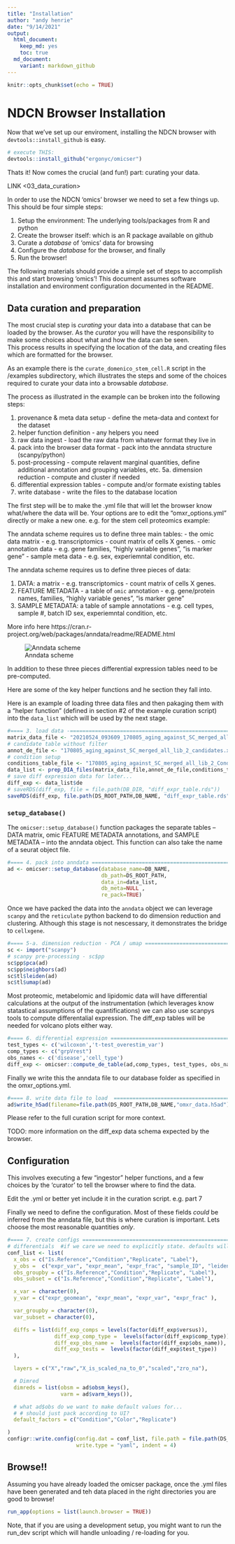 ```yaml
---
title: "Installation"
author: "andy henrie"
date: "9/14/2021"
output:
  html_document: 
    keep_md: yes
    toc: true
  md_document:
    variant: markdown_github
---
```


```r
knitr::opts_chunk$set(echo = TRUE)
```

# NDCN Browser Installation

Now that we've set up our enviroment, installing the NDCN browser with `devtools::install_github` is easy.  

```r
# execute THIS:
devtools::install_github("ergonyc/omicser")

```

Thats it!  Now comes the crucial (and fun!) part: curating your data.

LINK <03_data_curation>




















In order to use the NDCN ‘omics’ browser we need to set a few things up.  This should be four simple steps:

1. Setup the environment: The underlying tools/packages from R and python
2. Create the browser itself: which is an R package available on github
3. Curate a _database_ of ‘omics’ data for browsing
4. Configure the _database_ for the browser, and finally
5. Run the browser!

The following materials should provide a simple set of steps to accomplish this and start browsing ‘omics’!
This document assumes software installation and environment configuration documented in the README.  
    
## Data curation and preparation

The most crucial step is _curating_ your data into a database that can be loaded by the browser.  As the _curator_ you will have the responsibility to make some choices about what and how the data can be seen.  
This process results in specifying the location of the data, and creating files which are formatted for the browser.

As an example there is the `curate_domenico_stem_cell.R` script in the /examples subdirectory, which illustrates the steps and some of the choices required to curate your data into a browsable _database_. 

The process as illustrated in the example can be broken into the following steps:

1. provenance & meta data setup - define the meta-data and context for the dataset
2. helper function definition - any helpers you need
3. raw data ingest - load the raw data from whatever format they live in
4. pack into the browser data format - pack into the anndata structure (scanpy/python)
5. post-processing - compute relavent marginal quantities, define additional annotation and grouping variables, etc.
  5a. dimension reduction - compute and cluster if needed
6. differential expression tables - compute and/or formate existing tables
7. write database - write the files to the database location


The first step will be to make the .yml file that will let the browser know what/where the data will be.  Your options are to edit the "omxr_options.yml" directly or make a new one. e.g. for the stem cell proteomics example:

The anndata scheme requires us to define three main tables:
- the omic data matrix - e.g. transcriptomics - count matrix of cells X genes.
- omic annotation data - e.g. gene families, "highly variable genes", "is marker gene"
- sample meta data - e.g.  sex, experiemntal condition, etc.


The anndata scheme requires us to define three pieces of data:

1. DATA: a matrix - e.g. transcriptomics - count matrix of cells X genes.
2. FEATURE METADATA - a table of `omic` annotation - e.g. gene/protein names, families, "highly variable genes", "is marker gene"
3. SAMPLE METADATA: a table of sample annotations - e.g.  cell types, sample #, batch ID sex, experiemntal condition, etc.

More info here https://cran.r-project.org/web/packages/anndata/readme/README.html 

![Anndata scheme](/Users/ahenrie/Projects/NDCN_dev/omicser/inst/anndata_for_r.png)

In addition to these three pieces differential expression tables need to be pre-computed.

Here are some of the key helper functions and he section they fall into.

Here is an example of loading three data files and then pakaging them with a "helper function" (defined in section #2 of the example curation script) into the `data_list` which will be used by the next stage.

``` r
#==== 3. load data -========================================================================================
matrix_data_file <- "20210524_093609_170805_aging_against_SC_merged_all_lib_2_Report.xls"
# candidate table without filter
annot_de_file <- "170805_aging_against_SC_merged_all_lib_2_candidates.xls"
# condition setup
conditions_table_file <- "170805_aging_against_SC_merged_all_lib_2_ConditionSetup.xls"
data_list <- prep_DIA_files(matrix_data_file,annot_de_file,conditions_table_file,RAW_DIR)
# save diff expression data for later...
diff_exp <- data_list$de
# saveRDS(diff_exp, file = file.path(DB_DIR, "diff_expr_table.rds"))
saveRDS(diff_exp, file.path(DS_ROOT_PATH,DB_NAME, "diff_expr_table.rds"))
```

### `setup_database()`
The `omicser::setup_database()` function packages the separate tables -- DATA matrix, omic FEATURE METADATA annotations, and SAMPLE METADATA -- into the anndata object.  This function can also take the name of a seurat object file.  


``` r
#==== 4. pack into anndata =========================================================================
ad <- omicser::setup_database(database_name=DB_NAME,
                              db_path=DS_ROOT_PATH,
                              data_in=data_list,
                              db_meta=NULL ,
                              re_pack=TRUE)
```


Once we have packed the data into the `anndata` object we can leverage `scanpy` and the `reticulate` python backend to do dimension reduction and clustering. 
Although this stage is not nescessary, it demonstrates the bridge to `cellxgene`.

``` r
#==== 5-a. dimension reduction - PCA / umap ========================================================
sc <- import("scanpy")
# scanpy pre-processing - sc$pp
sc$pp$pca(ad)
sc$pp$neighbors(ad)
sc$tl$leiden(ad)
sc$tl$umap(ad)

```


Most proteomic, metabelomic and lipidomic data will have differential calculations at the output of the instrumentation (which leverages know statastical assumptions of the quantifications) we can also use scanpys tools to compute differentalial expression.  The diff_exp tables will be needed for volcano plots either way.

``` r
#==== 6. differential expression =====================================================================
test_types <- c('wilcoxon','t-test_overestim_var')
comp_types <- c("grpVrest")
obs_names <- c('disease','cell_type')
diff_exp <- omicser::compute_de_table(ad,comp_types, test_types, obs_names)


```

Finally we write this the anndata file to our database folder as specified in the  omxr_options.yml.

``` r
#==== 8. write data file to load  =========================================================================
ad$write_h5ad(filename=file.path(DS_ROOT_PATH,DB_NAME,"omxr_data.h5ad"))
```

Please refer to the full curation script for more context. 

TODO:  more information on the diff_exp data schema expected by the browser.


## Configuration
This involves executing a few “ingestor” helper functions, and a few choices by the ‘curator’ to tell the browser where to find the data.  

Edit the .yml or better yet include it in the curation script.  e.g. part 7

Finally we need to define the configuration.  Most of these fields *could* be inferred from the anndata file, but this is where curation is important.  Lets choose the most reasonable quantities _only_.  

``` r
#==== 7. create configs =========================================================================
# differentials  #if we care we need to explicitly state. defaults will be the order...
conf_list <- list(
  x_obs = c("Is.Reference","Condition","Replicate", "Label"),
  y_obs =  c("expr_var", "expr_mean", "expr_frac", "sample_ID", "leiden"), #MEASURES
  obs_groupby = c("Is.Reference","Condition","Replicate", "Label"),
  obs_subset = c("Is.Reference","Condition","Replicate", "Label"),

  x_var = character(0),
  y_var = c("expr_geomean", "expr_mean", "expr_var", "expr_frac" ),

  var_groupby = character(0),
  var_subset = character(0),

  diffs = list(diff_exp_comps = levels(factor(diff_exp$versus)),
               diff_exp_comp_type =  levels(factor(diff_exp$comp_type)),
               diff_exp_obs_name =  levels(factor(diff_exp$obs_name)),
               diff_exp_tests =  levels(factor(diff_exp$test_type))
  ),

  layers = c("X","raw","X_is_scaled_na_to_0","scaled","zro_na"),

  # Dimred
  dimreds = list(obsm = ad$obsm_keys(),
                 varm = ad$varm_keys()),

  # what ad$obs do we want to make default values for...
  # # should just pack according to UI?
  default_factors = c("Condition","Color","Replicate")

)
configr::write.config(config.dat = conf_list, file.path = file.path(DS_ROOT_PATH,DB_NAME,"config.yml" ),
                      write.type = "yaml", indent = 4)


```

## Browse!!

Assuming you have already loaded the omicser package, once the .yml files have been generated and teh data placed in the right directories you are good to browse!

```r

run_app(options = list(launch.browser = TRUE))

```

Note, that if you are using a development setup, you might want to run the run_dev script which will handle unloading / re-loading for you.

